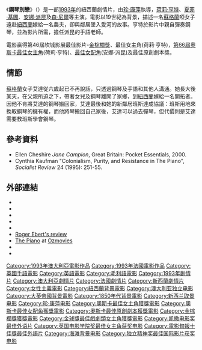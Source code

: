 {{noteTA
|T=zh-tw:鋼琴師和她的情人; zh-hk:鋼琴別戀; zh-cn:钢琴课;
|G1=Show
|1=zh-tw:鋼琴師和她的情人; zh-hk:鋼琴別戀; zh-cn:钢琴课;}}
{{Infobox film
| name           = 鋼琴師和她的情人
| cn_name = 钢琴课
| tw_name = 鋼琴師和她的情人
| hk_name = 鋼琴別戀
| original_name = ''The Piano''
| image          = Pianomovieposter.jpg
| caption        = 電影海報
| director       = [[珍·康萍|珍·康萍]] 
| producer       = [[Jan_Chapman|Jan Chapman]]
| writer         = [[珍·康萍|珍·康萍]]
| starring       = [[荷莉·杭特|荷莉·杭特]]<br />[[哈維·凱托|哈維·凱托]]<br />[[安娜·派昆|安娜·派昆]]<br />[[山姆·尼爾|山姆·尼爾]]
| music          = [[米高·尼曼|米高·尼曼]]
| cinematography = [[Stuart_Dryburgh|Stuart Dryburgh]]
| editing        = [[Veronika_Jenet|Veronika Jenet]]
| distributor    = Ciby 2000
| released       = {{Film date|1993|5|19|[[康城電影節|康城]]}}
| runtime        = 121分鐘
| country        = [[紐西蘭電影|紐西蘭]]<br />[[澳大利亞電影|澳大利亞]]<br />[[法國電影|法國]]
| language       = [[英語|英語]]<br />[[毛利語|毛利語]]<br />[[英國手語|英國手語]]
| budget         = $7百萬
| gross          = $40,157,856
}}
《'''鋼琴別戀'''》（{{lang-en|''The Piano''}}）是一部[[1993年電影|1993年]]的紐西蘭劇情片，由[[珍·康萍|珍·康萍]]執導，[[荷莉·亨特|荷莉·亨特]]、[[夏菲·基圖|夏菲·基圖]]、[[安娜·派昆|安娜·派昆]]及[[森·尼爾|森·尼爾]]等主演。電影以19世紀為背景，描述一名[[蘇格蘭|蘇格蘭]]啞女子遠赴[[紐西蘭|紐西蘭]]嫁給一名農夫，卻與鄰居墜入愛河的故事。亨特於影片中親自彈奏鋼琴，並為影片所需，擔任派昆的手語老師。

電影贏得第46屆坎城影展最佳影片-[[金棕櫚獎|金棕櫚獎]]、最佳女主角(荷莉·亨特)，[[奧斯卡金像獎|第66屆奧斯卡]][[奧斯卡最佳女主角獎|最佳女主角]](荷莉·亨特)、[[奧斯卡最佳女配角獎|最佳女配角]](安娜·派昆)及最佳原創劇本獎。

== 情節 ==
[[蘇格蘭|蘇格蘭]]女子艾達從六歲起已不再說話，只透過鋼琴及手語和其他人溝通。她長大後某天，在父親所迫之下，帶著女兒及鋼琴離開了家鄉，到[[紐西蘭|紐西蘭]]嫁給一名開拓者。因他不肯將艾達的鋼琴搬回家，艾達最後和她的新鄰居班斯達成協議：班斯用地來換取鋼琴的擁有權，而他將琴搬回自己家後，艾達可以過去彈琴，但代價則是艾達需要教班斯學會鋼琴。

== 參考資料 ==
* Ellen Cheshire ''Jane Campion'', Great Britain: Pocket Essentials, 2000.
* Cynthia Kaufman "Colonialism, Purity, and Resistance in The Piano", ''Socialist Review'' 24 (1995): 251-55.
{{reflist}}

== 外部連結 ==
{{wikiquote}}
* {{IMDb title|0107822|The Piano}}
* {{tcmdb title|86647|The Piano}}
* {{mojo title|piano|The Piano}}
* {{rotten-tomatoes|piano|The Piano}}
* {{metacritic film|the-piano|The Piano}}
* [http://rogerebert.suntimes.com/apps/pbcs.dll/article?AID=/19931119/REVIEWS/311190302/1023 Roger Ebert's review] {{Wayback|url=http://rogerebert.suntimes.com/apps/pbcs.dll/article?AID=%2F19931119%2FREVIEWS%2F311190302%2F1023 |date=20120910075418 }}
* [http://www.ozmovies.com.au/movie/piano The Piano] {{Wayback|url=http://www.ozmovies.com.au/movie/piano |date=20220302024855 }} at [http://www.ozmovies.com.au Ozmovies] {{Wayback|url=http://www.ozmovies.com.au/ |date=20220302015622 }}
* {{douban|1293818}}
* {{Allmovie title|119914}}

{{S-start}}
{{S-ach|aw}}
{{S-bef|before=[[愛瑪·湯遜|愛瑪·湯遜]]<br />《[[此情可問天|-{zh-hant:此情可問天; zh-cn:霍华德庄园;}-]]》}}
{{S-ttl|title=[[奧斯卡最佳女主角獎|奧斯卡最佳女主角獎]]}}
{{S-aft|after=[[桂莉芙·柏德露|桂莉芙·柏德露]]<br />《[[寫我深情|-{zh-cn:莎翁情史;zh-hk:寫我深情;zh-tw:莎翁情史;}-]]》}}
{{S-bef|before=[[瑪麗莎·托梅|瑪麗莎·托梅]]<br />《[[妙計扭乾坤|-{zh-hk:妙計扭乾坤; zh-tw:智勇急轉彎; zh-hans:我的堂兄文尼;}-]]》}}
{{S-ttl|title=[[奧斯卡最佳女配角獎|奧斯卡最佳女配角獎]]}}
{{S-aft|after=[[黛安·韦斯特|黛安·韦斯特]]</small><br />《[[子彈橫飛百老匯|-{zh-tw:百老匯上空子彈; zh-hk:子彈橫飛百老匯; zh-hans:子弹飞越百老汇;}-]]》}}
{{End}}

{{珍·康萍}}
{{金棕櫚獎}}
{{電影旬報十佳獎最佳外語片}}
{{独立精神奖最佳国际影片}}
{{DEFAULTSORT:Piano, The}}
[[Category:1993年澳大利亞電影作品|Category:1993年澳大利亞電影作品]]
[[Category:1993年法國電影作品|Category:1993年法國電影作品]]
[[Category:英國手語電影|Category:英國手語電影]]
[[Category:英語電影|Category:英語電影]]
[[Category:毛利語電影|Category:毛利語電影]]
[[Category:1993年剧情片|Category:1993年剧情片]]
[[Category:澳大利亞劇情片|Category:澳大利亞劇情片]]
[[Category:法國劇情片|Category:法國劇情片]]
[[Category:新西蘭劇情片|Category:新西蘭劇情片]]
[[Category:女性主義電影|Category:女性主義電影]]
[[Category:紐西蘭背景電影|Category:紐西蘭背景電影]]
[[Category:澳大利亚独立电影|Category:澳大利亚独立电影]]
[[Category:大英帝國背景電影|Category:大英帝國背景電影]]
[[Category:1850年代背景電影|Category:1850年代背景電影]]
[[Category:新西兰取景电影|Category:新西兰取景电影]]
[[Category:珍·康萍电影|Category:珍·康萍电影]]
[[Category:奧斯卡最佳女主角獲獎電影|Category:奧斯卡最佳女主角獲獎電影]]
[[Category:奧斯卡最佳女配角獲獎電影|Category:奧斯卡最佳女配角獲獎電影]]
[[Category:奧斯卡最佳原創劇本獲獎電影|Category:奧斯卡最佳原創劇本獲獎電影]]
[[Category:金棕櫚獎獲獎電影|Category:金棕櫚獎獲獎電影]]
[[Category:金球獎最佳戲劇類女主角獲獎電影|Category:金球獎最佳戲劇類女主角獲獎電影]]
[[Category:凯撒电影奖最佳外语片|Category:凯撒电影奖最佳外语片]]
[[Category:英国电影学院奖最佳女主角获奖电影|Category:英国电影学院奖最佳女主角获奖电影]]
[[Category:電影旬報十佳獎最佳外語片|Category:電影旬報十佳獎最佳外語片]]
[[Category:海滩背景电影|Category:海滩背景电影]]
[[Category:独立精神奖最佳国际影片获奖电影|Category:独立精神奖最佳国际影片获奖电影]]